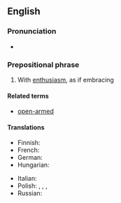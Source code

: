 ==English==

===Pronunciation===
* {{audio|en|En-au-with open arms.ogg|Audio (AU)}}

===Prepositional phrase===
{{en-PP|head=[[with]] [[open]] [[arm]]s}}

# {{lb|en|idiomatic}} With [[enthusiasm]], as if embracing

====Related terms====
* [[open-armed]]

====Translations====
{{trans-top|with enthusiasm, as if embracing}}
* Finnish: {{t+|fi|avosylin}}
* French: {{t+|fr|à bras ouverts}}
* German: {{t|de|mit offenen Armen}}
* Hungarian: {{t|hu|tárt karokkal}}
{{trans-mid}}
* Italian: {{t|it|a braccia aperte}}
* Polish: {{t+|pl|z otwartymi ramionami}}, {{t|pl|z otwartym sercem}}, {{t|pl|z otwartymi rękoma}}, {{t|pl|z otwartymi rękami}}
* Russian: {{t|ru|с распростёртыми объя́тиями}}
{{trans-bottom}}